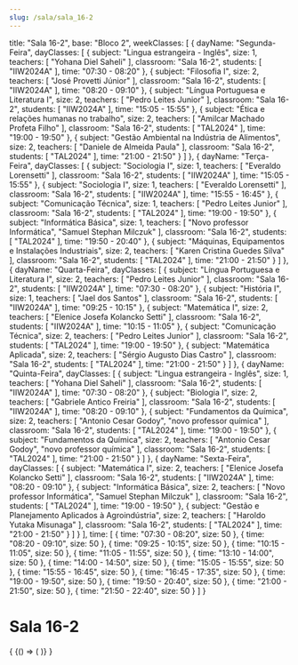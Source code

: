 ```yaml
---
slug: /sala/sala_16-2
---
```

  title: "Sala 16-2",
  base: "Bloco 2",
  weekClasses: [
    {
      dayName: "Segunda-Feira",
      dayClasses: [
        {
          subject: "Lingua estrangeira - Inglês",
          size: 1,
          teachers: [
            "Yohana Diel Saheli"
          ],
          classroom: "Sala 16-2",
          students: [
            "IIW2024A"
          ],
          time: "07:30 - 08:20"
        },
        {
          subject: "Filosofia I",
          size: 2,
          teachers: [
            "José Provetti Júnior"
          ],
          classroom: "Sala 16-2",
          students: [
            "IIW2024A"
          ],
          time: "08:20 - 09:10"
        },
        {
          subject: "Língua Portuguesa e Literatura I",
          size: 2,
          teachers: [
            "Pedro Leites Junior"
          ],
          classroom: "Sala 16-2",
          students: [
            "IIW2024A"
          ],
          time: "15:05 - 15:55"
        },
        {
          subject: "Ética e relações humanas no trabalho",
          size: 2,
          teachers: [
            "Amilcar Machado Profeta Filho"
          ],
          classroom: "Sala 16-2",
          students: [
            "TAL2024"
          ],
          time: "19:00 - 19:50"
        },
        {
          subject: "Gestão Ambiental na Indústria de Alimentos",
          size: 2,
          teachers: [
            "Daniele de Almeida Paula"
          ],
          classroom: "Sala 16-2",
          students: [
            "TAL2024"
          ],
          time: "21:00 - 21:50"
        }
      ]
    },
    {
      dayName: "Terça-Feira",
      dayClasses: [
        {
          subject: "Sociologia I",
          size: 1,
          teachers: [
            "Everaldo Lorensetti"
          ],
          classroom: "Sala 16-2",
          students: [
            "IIW2024A"
          ],
          time: "15:05 - 15:55"
        },
        {
          subject: "Sociologia I",
          size: 1,
          teachers: [
            "Everaldo Lorensetti"
          ],
          classroom: "Sala 16-2",
          students: [
            "IIW2024A"
          ],
          time: "15:55 - 16:45"
        },
        {
          subject: "Comunicação Técnica",
          size: 1,
          teachers: [
            "Pedro Leites Junior"
          ],
          classroom: "Sala 16-2",
          students: [
            "TAL2024"
          ],
          time: "19:00 - 19:50"
        },
        {
          subject: "Informática Básica",
          size: 1,
          teachers: [
            "Novo professor Informática",
            "Samuel Stephan Milczuk"
          ],
          classroom: "Sala 16-2",
          students: [
            "TAL2024"
          ],
          time: "19:50 - 20:40"
        },
        {
          subject: "Máquinas, Equipamentos e Instalações Industriais",
          size: 2,
          teachers: [
            "Karen Cristina Guedes Silva"
          ],
          classroom: "Sala 16-2",
          students: [
            "TAL2024"
          ],
          time: "21:00 - 21:50"
        }
      ]
    },
    {
      dayName: "Quarta-Feira",
      dayClasses: [
        {
          subject: "Língua Portuguesa e Literatura I",
          size: 2,
          teachers: [
            "Pedro Leites Junior"
          ],
          classroom: "Sala 16-2",
          students: [
            "IIW2024A"
          ],
          time: "07:30 - 08:20"
        },
        {
          subject: "História I",
          size: 1,
          teachers: [
            "Jael dos Santos"
          ],
          classroom: "Sala 16-2",
          students: [
            "IIW2024A"
          ],
          time: "09:25 - 10:15"
        },
        {
          subject: "Matemática I",
          size: 2,
          teachers: [
            "Elenice Josefa Kolancko Setti"
          ],
          classroom: "Sala 16-2",
          students: [
            "IIW2024A"
          ],
          time: "10:15 - 11:05"
        },
        {
          subject: "Comunicação Técnica",
          size: 2,
          teachers: [
            "Pedro Leites Junior"
          ],
          classroom: "Sala 16-2",
          students: [
            "TAL2024"
          ],
          time: "19:00 - 19:50"
        },
        {
          subject: "Matemática Aplicada",
          size: 2,
          teachers: [
            "Sérgio Augusto Dias Castro"
          ],
          classroom: "Sala 16-2",
          students: [
            "TAL2024"
          ],
          time: "21:00 - 21:50"
        }
      ]
    },
    {
      dayName: "Quinta-Feira",
      dayClasses: [
        {
          subject: "Lingua estrangeira - Inglês",
          size: 1,
          teachers: [
            "Yohana Diel Saheli"
          ],
          classroom: "Sala 16-2",
          students: [
            "IIW2024A"
          ],
          time: "07:30 - 08:20"
        },
        {
          subject: "Biologia I",
          size: 2,
          teachers: [
            "Gabriele Antico Freiria"
          ],
          classroom: "Sala 16-2",
          students: [
            "IIW2024A"
          ],
          time: "08:20 - 09:10"
        },
        {
          subject: "Fundamentos da Química",
          size: 2,
          teachers: [
            "Antonio Cesar Godoy",
            "novo professor química"
          ],
          classroom: "Sala 16-2",
          students: [
            "TAL2024"
          ],
          time: "19:00 - 19:50"
        },
        {
          subject: "Fundamentos da Química",
          size: 2,
          teachers: [
            "Antonio Cesar Godoy",
            "novo professor química"
          ],
          classroom: "Sala 16-2",
          students: [
            "TAL2024"
          ],
          time: "21:00 - 21:50"
        }
      ]
    },
    {
      dayName: "Sexta-Feira",
      dayClasses: [
        {
          subject: "Matemática I",
          size: 2,
          teachers: [
            "Elenice Josefa Kolancko Setti"
          ],
          classroom: "Sala 16-2",
          students: [
            "IIW2024A"
          ],
          time: "08:20 - 09:10"
        },
        {
          subject: "Informática Básica",
          size: 2,
          teachers: [
            "Novo professor Informática",
            "Samuel Stephan Milczuk"
          ],
          classroom: "Sala 16-2",
          students: [
            "TAL2024"
          ],
          time: "19:00 - 19:50"
        },
        {
          subject: "Gestão e Planejamento Aplicados à Agroindústria",
          size: 2,
          teachers: [
            "Haroldo Yutaka Misunaga"
          ],
          classroom: "Sala 16-2",
          students: [
            "TAL2024"
          ],
          time: "21:00 - 21:50"
        }
      ]
    }
  ],
  time: [
    {
      time: "07:30 - 08:20",
      size: 50
    },
    {
      time: "08:20 - 09:10",
      size: 50
    },
    {
      time: "09:25 - 10:15",
      size: 50
    },
    {
      time: "10:15 - 11:05",
      size: 50
    },
    {
      time: "11:05 - 11:55",
      size: 50
    },
    {
      time: "13:10 - 14:00",
      size: 50
    },
    {
      time: "14:00 - 14:50",
      size: 50
    },
    {
      time: "15:05 - 15:55",
      size: 50
    },
    {
      time: "15:55 - 16:45",
      size: 50
    },
    {
      time: "16:45 - 17:35",
      size: 50
    },
    {
      time: "19:00 - 19:50",
      size: 50
    },
    {
      time: "19:50 - 20:40",
      size: 50
    },
    {
      time: "21:00 - 21:50",
      size: 50
    },
    {
      time: "21:50 - 22:40",
      size: 50
    }
  ]
}

# Sala 16-2

<div>
  {
    <BrowserOnly>
      {() => (
        <Grid
          title={data.title}
          weekClasses={data.weekClasses}
          time={data.time}
        />
      )}
    </BrowserOnly>
  }
</div>
